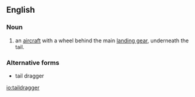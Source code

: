 ==English==

===Noun===
{{en-noun}}

# {{context|aviation|lang=en}} an [[aircraft]] with a wheel behind the main [[landing gear]], underneath the tail.

===Alternative forms===
*tail dragger

[[io:taildragger]]
